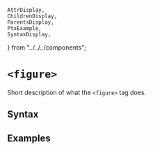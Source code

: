     AttrDisplay,
    ChildrenDisplay,
    ParentsDisplay,
    PtxExample,
    SyntaxDisplay,
} from "../../../components";

# `<figure>`

Short description of what the `<figure>` tag does.

## Syntax

<SyntaxDisplay name="figure" />

## Examples

    